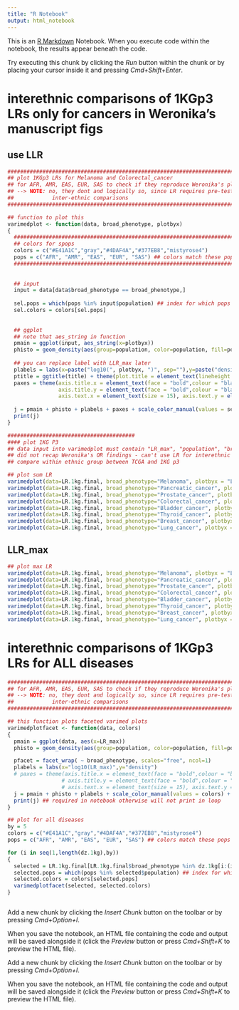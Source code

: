 ```yaml
---
title: "R Notebook"
output: html_notebook
---
```


This is an [R Markdown](http://rmarkdown.rstudio.com) Notebook. When you execute code within the notebook, the results appear beneath the code. 

Try executing this chunk by clicking the *Run* button within the chunk or by placing your cursor inside it and pressing *Cmd+Shift+Enter*. 

# interethnic comparisons of 1KGp3 LRs only for cancers in Weronika's manuscript figs
## use LLR
```r
############################################################################################################
## plot 1KGp3 LRs for Melanoma and Colorectal_cancer
## for AFR, AMR, EAS, EUR, SAS to check if they reproduce Weronika's plots
## --> NOTE: no, they dont and logically so, since LR requires pre-test to be legit
##            inter-ethnic comparisons
############################################################################################################

## function to plot this
varimedplot <- function(data, broad_phenotype, plotbyx)
{
  ###########################################################################
  ## colors for spops
  colors = c("#E41A1C","gray","#4DAF4A","#377EB8","mistyrose4")
  pops = c("AFR", "AMR", "EAS", "EUR", "SAS") ## colors match these pops
  ###########################################################################
  
  
  ## input
  input = data[data$broad_phenotype == broad_phenotype,]
  
  sel.pops = which(pops %in% input$population) ## index for which pops
  sel.colors = colors[sel.pops]
  
  
  ## ggplot
  ## note that aes_string in function 
  pmain = ggplot(input, aes_string(x=plotbyx))
  phisto = geom_density(aes(group=population, color=population, fill=population), alpha=0.3, adjust=3)
  
  ## you can replace label with LLR_max later
  plabels = labs(x=paste("log10(", plotbyx, ")", sep=""),y=paste("density for", broad_phenotype))
  ptitle = ggtitle(title) + theme(plot.title = element_text(lineheight = 50, face = "bold", size = 30))
  paxes = theme(axis.title.x = element_text(face = "bold",colour = "black", size = 20),
                axis.title.y = element_text(face = "bold",colour = "black", size = 20),
                axis.text.x = element_text(size = 15), axis.text.y = element_text(size = 15))
  
  j = pmain + phisto + plabels + paxes + scale_color_manual(values = sel.colors) + scale_fill_manual(values = sel.colors)
  print(j)
}

########################################
#### plot 1KG P3
## data input into varimedplot must contain "LR_max", "population", "broad_phenotype", "sample.id"
## did not recap Weronika's OR findings - can't use LR for interethnic comparison
## compare within ethnic group between TCGA and 1KG p3

## plot sum LR
varimedplot(data=LR.1kg.final, broad_phenotype="Melanoma", plotbyx = "LLR") ## only EUR
varimedplot(data=LR.1kg.final, broad_phenotype="Pancreatic_cancer", plotbyx = "LLR")
varimedplot(data=LR.1kg.final, broad_phenotype="Prostate_cancer", plotbyx = "LLR")
varimedplot(data=LR.1kg.final, broad_phenotype="Colorectal_cancer", plotbyx = "LLR")
varimedplot(data=LR.1kg.final, broad_phenotype="Bladder_cancer", plotbyx = "LLR")
varimedplot(data=LR.1kg.final, broad_phenotype="Thyroid_cancer", plotbyx = "LLR")
varimedplot(data=LR.1kg.final, broad_phenotype="Breast_cancer", plotbyx = "LLR")
varimedplot(data=LR.1kg.final, broad_phenotype="Lung_cancer", plotbyx = "LLR")

```
## LLR_max
```r
## plot max LR
varimedplot(data=LR.1kg.final, broad_phenotype="Melanoma", plotbyx = "LLR_max")
varimedplot(data=LR.1kg.final, broad_phenotype="Pancreatic_cancer", plotbyx = "LLR_max")
varimedplot(data=LR.1kg.final, broad_phenotype="Prostate_cancer", plotbyx = "LLR_max")
varimedplot(data=LR.1kg.final, broad_phenotype="Colorectal_cancer", plotbyx = "LLR_max")
varimedplot(data=LR.1kg.final, broad_phenotype="Bladder_cancer", plotbyx = "LLR_max")
varimedplot(data=LR.1kg.final, broad_phenotype="Thyroid_cancer", plotbyx = "LLR_max")
varimedplot(data=LR.1kg.final, broad_phenotype="Breast_cancer", plotbyx = "LLR_max")
varimedplot(data=LR.1kg.final, broad_phenotype="Lung_cancer", plotbyx = "LLR_max")

```

# interethnic comparisons of 1KGp3 LRs for ALL diseases
```r
############################################################################################################
## for AFR, AMR, EAS, EUR, SAS to check if they reproduce Weronika's plots
## --> NOTE: no, they dont and logically so, since LR requires pre-test to be legit
##            inter-ethnic comparisons
############################################################################################################

## this function plots faceted varimed plots
varimedplotfacet <- function(data, colors)
{
  pmain = ggplot(data, aes(x=LR_max))
  phisto = geom_density(aes(group=population, color=population, fill=population), alpha=0.3, adjust=3)

  pfacet = facet_wrap( ~ broad_phenotype, scales="free", ncol=1) 
  plabels = labs(x="log10(LR_max)",y="density")
  # paxes = theme(axis.title.x = element_text(face = "bold",colour = "black", size = 20),
                 # axis.title.y = element_text(face = "bold",colour = "black", size = 20),
                 # axis.text.x = element_text(size = 15), axis.text.y = element_text(size = 15))
  j = pmain + phisto + plabels + scale_color_manual(values = colors) + scale_fill_manual(values = colors) + pfacet
  print(j) ## required in notebook otherwise will not print in loop
}

## plot for all diseases
by = 5
colors = c("#E41A1C","gray","#4DAF4A","#377EB8","mistyrose4")
pops = c("AFR", "AMR", "EAS", "EUR", "SAS") ## colors match these pops

for (i in seq(1,length(dz.1kg),by))
{
  selected = LR.1kg.final[LR.1kg.final$broad_phenotype %in% dz.1kg[i:(i+by-1)],]
  selected.pops = which(pops %in% selected$population) ## index for which pops
  selected.colors = colors[selected.pops]
  varimedplotfacet(selected, selected.colors)
}



```

Add a new chunk by clicking the *Insert Chunk* button on the toolbar or by pressing *Cmd+Option+I*.

When you save the notebook, an HTML file containing the code and output will be saved alongside it (click the *Preview* button or press *Cmd+Shift+K* to preview the HTML file).

Add a new chunk by clicking the *Insert Chunk* button on the toolbar or by pressing *Cmd+Option+I*.

When you save the notebook, an HTML file containing the code and output will be saved alongside it (click the *Preview* button or press *Cmd+Shift+K* to preview the HTML file).
